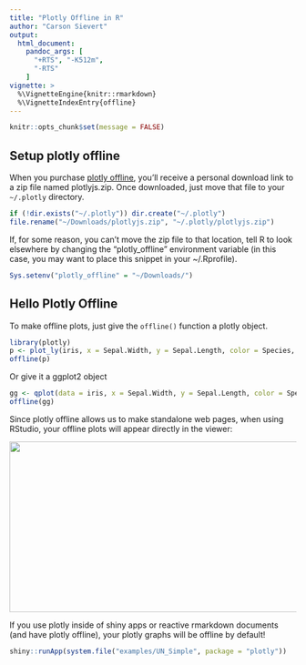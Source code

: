 ```yaml
---
title: "Plotly Offline in R"
author: "Carson Sievert"
output: 
  html_document:
    pandoc_args: [
      "+RTS", "-K512m",
      "-RTS"
    ]
vignette: >
  %\VignetteEngine{knitr::rmarkdown}
  %\VignetteIndexEntry{offline}
---
```


```r
knitr::opts_chunk$set(message = FALSE)
```

## Setup plotly offline

When you purchase [plotly offline](http://purchasing.plot.ly/), you'll receive a personal download link to a zip file named plotlyjs.zip. Once downloaded, just move that file to your `~/.plotly` directory.

```r
if (!dir.exists("~/.plotly")) dir.create("~/.plotly")
file.rename("~/Downloads/plotlyjs.zip", "~/.plotly/plotlyjs.zip")
```

If, for some reason, you can't move the zip file to that location, tell R to look elsewhere by changing the "plotly_offline" environment variable (in this case, you may want to place this snippet in your ~/.Rprofile).

```r
Sys.setenv("plotly_offline" = "~/Downloads/")
```

## Hello Plotly Offline

To make offline plots, just give the `offline()` function a plotly object.

```r
library(plotly)
p <- plot_ly(iris, x = Sepal.Width, y = Sepal.Length, color = Species, mode = "markers")
offline(p)
```

Or give it a ggplot2 object

```r
gg <- qplot(data = iris, x = Sepal.Width, y = Sepal.Length, color = Species)
offline(gg)
```

Since plotly offline allows us to make standalone web pages, when using RStudio, your offline plots will appear directly in the viewer:

<div align = "center">
  <img src = "offline.gif" height = "300" width = "600"></img>
</div>

If you use plotly inside of shiny apps or reactive rmarkdown documents (and have plotly offline), your plotly graphs will be offline by default!

```r
shiny::runApp(system.file("examples/UN_Simple", package = "plotly"))
```
